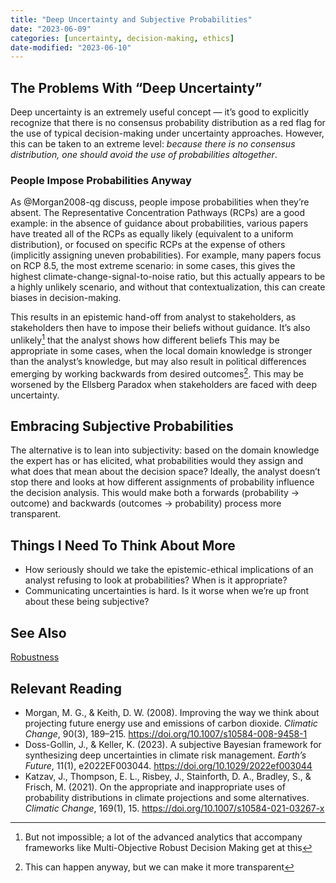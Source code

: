 ```yaml
---
title: "Deep Uncertainty and Subjective Probabilities"
date: "2023-06-09"
categories: [uncertainty, decision-making, ethics]
date-modified: "2023-06-10"
---
```


## The Problems With "Deep Uncertainty"

Deep uncertainty is an extremely useful concept --- it's good to explicitly recognize that there is no consensus probability distribution as a red flag for the use of typical decision-making under uncertainty approaches. However, this can be taken to an extreme level: *because there is no consensus distribution, one should avoid the use of probabilities altogether*.

### People Impose Probabilities Anyway

As @Morgan2008-qg discuss, people impose probabilities when they're absent. The Representative Concentration Pathways (RCPs) are a good example: in the absence of guidance about probabilities, various papers have treated all of the RCPs as equally likely (equivalent to a uniform distribution), or focused on specific RCPs at the expense of others (implicitly assigning uneven probabilities). For example, many papers focus on RCP 8.5, the most extreme scenario: in some cases, this gives the highest climate-change-signal-to-noise ratio, but this actually appears to be a highly unlikely scenario, and without that contextualization, this can create biases in decision-making.

This results in an epistemic hand-off from analyst to stakeholders, as stakeholders then have to impose their beliefs without guidance. It's also unlikely^[But not impossible; a lot of the advanced analytics that accompany frameworks like Multi-Objective Robust Decision Making get at this] that the analyst shows how different beliefs This may be appropriate in some cases, when the local domain knowledge is stronger than the analyst's knowledge, but may also result in political differences emerging by working backwards from desired outcomes^[This can happen anyway, but we can make it more transparent]. This may be worsened by the Ellsberg Paradox when stakeholders are faced with deep uncertainty.

## Embracing Subjective Probabilities

The alternative is to lean into subjectivity: based on the domain knowledge the expert has or has elicited, what probabilities would they assign and what does that mean about the decision space? Ideally, the analyst doesn't stop there and looks at how different assignments of probability influence the decision analysis. This would make both a forwards (probability -> outcome) and backwards (outcomes -> probability) process more transparent.

## Things I Need To Think About More

- How seriously should we take the epistemic-ethical implications of an analyst refusing to look at probabilities? When is it appropriate?
- Communicating uncertainties is hard. Is it worse when we're up front about these being subjective?

## See Also

[Robustness](../robustness/) 

## Relevant Reading

- Morgan, M. G., & Keith, D. W. (2008). Improving the way we think about projecting future energy use and emissions of carbon dioxide. *Climatic Change*, 90(3), 189–215. <https://doi.org/10.1007/s10584-008-9458-1>
- Doss-Gollin, J., & Keller, K. (2023). A subjective Bayesian framework for synthesizing deep uncertainties in climate risk management. *Earth’s Future*, 11(1), e2022EF003044. <https://doi.org/10.1029/2022ef003044>
- Katzav, J., Thompson, E. L., Risbey, J., Stainforth, D. A., Bradley, S., & Frisch, M. (2021). On the appropriate and inappropriate uses of probability distributions in climate projections and some alternatives. *Climatic Change*, 169(1), 15. <https://doi.org/10.1007/s10584-021-03267-x>
